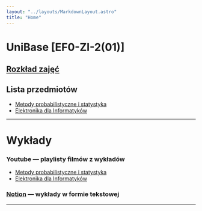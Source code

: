 ```yaml
---
layout: "../layouts/MarkdownLayout.astro"
title: "Home"
---
```



# UniBase [EF0-ZI-2(01)]

## [**Rozkład zajęć**](https://weii.prz.edu.pl/fcp/HGBUKOQtTKlQhbx08SlkTVRZeUTgtCgg9ACFDC0RGTXhBG1gnBVcoFW8SBDRKHg/6/public/pliki/madam/lato2023/1fi.pdf#page=2)

## Lista przedmiotów

- [Metody probabilistyczne i statystyka](/przedmioty/metody-probabilistyczne-i-statystyka)
- [Elektronika dla Informatyków](/przedmioty/elektronika-dla-informatykow)

---

<h1 id="wyklady">Wykłady</h1>

### **Youtube** — playlisty filmów z wykładów

- [Metody probabilistyczne i statystyka](https://www.youtube.com/playlist?list=PLxnzOnUpNzMCRHL3T8D33L7iLRC6EPhQy)
- [Elektronika dla Informatyków](https://www.youtube.com/playlist?list=PLxnzOnUpNzMCmeyK9TPnNU9L40hgY9ypf)

### [**Notion**](https://www.notion.so/c1bc23bc0da841e78e3a4ae7aa1fb8a5?v=d06394825921465baf4a3a6cd41ebaf5) — wykłady w formie tekstowej

---

<AllExamsList />
